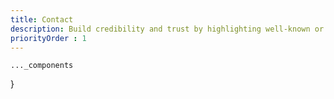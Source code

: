 ```yaml
---
title: Contact
description: Build credibility and trust by highlighting well-known or reputable brands that are connected to your business.
priorityOrder : 1
---
```



    ..._components
}

<BlockPreview
    title="One"
    src="/blocks-preview/contact/one"
    code={oneCode}
    client:visible
/>

<BlockPreview
    title="Two"
    src="/blocks-preview/contact/two"
    code={twoCode}
    client:visible
/>